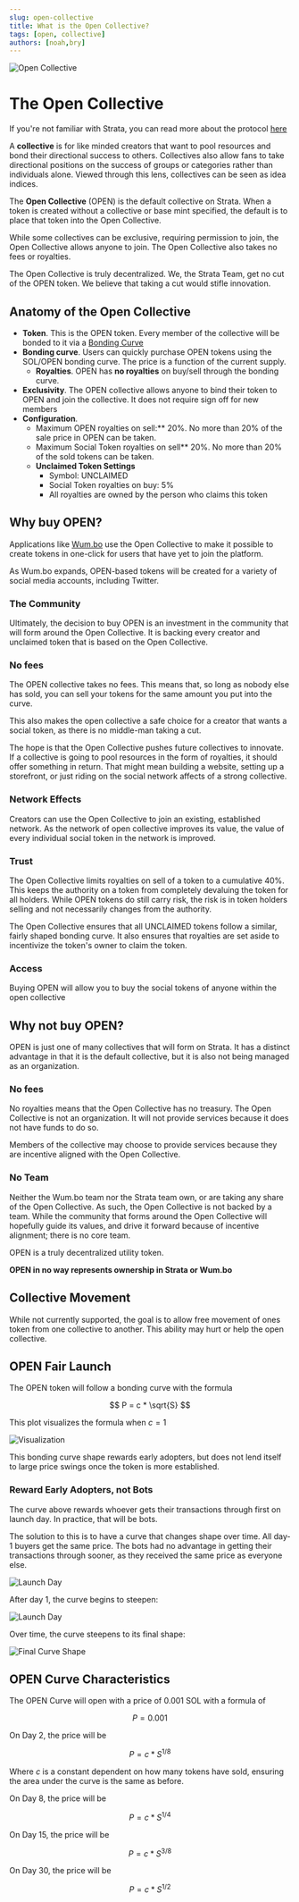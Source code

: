 ```yaml
---
slug: open-collective
title: What is the Open Collective?
tags: [open, collective]
authors: [noah,bry]
---
```


![Open Collective](/img/OpenSplash.png)

# The Open Collective

If you're not familiar with Strata, you can read more about the protocol [here](/blog/welcome)

A **collective** is for like minded creators that want to pool resources and bond their directional success to others. Collectives also allow fans to take directional positions on the success of groups or categories rather than individuals alone. Viewed through this lens, collectives can be seen as idea indices.

The **Open Collective** (OPEN) is the default collective on Strata. When a token is created without a collective or base mint specified, the default is to place that token into the Open Collective.

While some collectives can be exclusive, requiring permission to join, the Open Collective allows anyone to join. The Open Collective also takes no fees or royalties. 

The Open Collective is truly decentralized. We, the Strata Team, get no cut of the OPEN token. We believe that taking a cut would stifle innovation.

## Anatomy of the Open Collective

  * **Token**. This is the OPEN token. Every member of the collective will be bonded to it via a [Bonding Curve](/docs/learn/bonding_curves)
  * **Bonding curve**. Users can quickly purchase OPEN tokens using the SOL/OPEN bonding curve. The price is a function of the current supply.
    * **Royalties**. OPEN has **no royalties** on buy/sell through the bonding curve. 
  * **Exclusivity**. The OPEN collective allows anyone to bind their token to OPEN and join the collective. It does not require sign off for new members
  * **Configuration**. 
    * Maximum OPEN royalties on sell:** 20%. No more than 20% of the sale price in OPEN can be taken.
    * Maximum Social Token royalties on sell** 20%. No more than 20% of the sold tokens can be taken.
    * **Unclaimed Token Settings**
      * Symbol: UNCLAIMED
      * Social Token royalties on buy: 5%
      * All royalties are owned by the person who claims this token

## Why buy OPEN?

Applications like [Wum.bo](https://wum.bo) use the Open Collective to make it possible to create tokens in one-click for users that have yet to join the platform.

As Wum.bo expands, OPEN-based tokens will be created for a variety of social media accounts, including Twitter.

### The Community

Ultimately, the decision to buy OPEN is an investment in the community that will form around the Open Collective. It is backing every creator and unclaimed token that is based on the Open Collective.

### No fees

The OPEN collective takes no fees. This means that, so long as nobody else has sold, you can sell your tokens for the same amount you put into the curve. 

This also makes the open collective a safe choice for a creator that wants a social token, as there is no middle-man taking a cut.

The hope is that the Open Collective pushes future collectives to innovate. 
If a collective is going to pool resources in the form of royalties, it should offer something in return. 
That might mean building a website, setting up a storefront, or just riding on the social network affects of a strong collective.

### Network Effects

Creators can use the Open Collective to join an existing, established network. As the network of open collective improves its value, the value of every individual social token in the network is improved.

### Trust

The Open Collective limits royalties on sell of a token to a cumulative 40%. This keeps the authority on a token from completely devaluing the token for all holders. While OPEN tokens do still carry risk, the risk is in token holders selling and not necessarily changes from the authority.

The Open Collective ensures that all UNCLAIMED tokens follow a similar, fairly shaped bonding curve. It also ensures that royalties are set aside to incentivize the token's owner to claim the token. 

### Access

Buying OPEN will allow you to buy the social tokens of anyone within the open collective

## Why not buy OPEN?

OPEN is just one of many collectives that will form on Strata. It has a distinct advantage in that it is the default collective, but it is also not being managed as an organization.

### No fees

No royalties means that the Open Collective has no treasury. The Open Collective is not an organization. It will not provide services because it does not have funds to do so.

Members of the collective may choose to provide services because they are incentive aligned with the Open Collective.

### No Team

Neither the Wum.bo team nor the Strata team own, or are taking any share of the Open Collective. As such, the Open Collective is not backed by a team. 
While the community that forms around the Open Collective will hopefully guide its values, and drive it forward because of incentive alignment; there is no core team.

OPEN is a truly decentralized utility token. 

**OPEN in no way represents ownership in Strata or Wum.bo**

## Collective Movement

While not currently supported, the goal is to allow free movement of ones token from one collective to another. This ability may hurt or help the open collective.

## OPEN Fair Launch

The OPEN token will follow a bonding curve with the formula 

$$
  P = c * \sqrt{S}
$$

This plot visualizes the formula when $c = 1$

![Visualization](0.5x.png)

This bonding curve shape rewards early adopters, but does not lend itself to large price swings once the token is more established.

### Reward Early Adopters, not Bots

The curve above rewards whoever gets their transactions through first on launch day. In practice, that will be bots.

The solution to this is to have a curve that changes shape over time. All day-1 buyers get the same price. 
The bots had no advantage in getting their transactions through sooner, as they received the same price as everyone else. 

![Launch Day](./launch.png)

After day 1, the curve begins to steepen:

![Launch Day](./day_2.png)

Over time, the curve steepens to its final shape:

![Final Curve Shape](./final.png)

## OPEN Curve Characteristics

The OPEN Curve will open with a price of 0.001 SOL with a formula of

$$P = 0.001$$

On Day 2, the price will be

$$P = c * S^{1/8}$$

Where $c$ is a constant dependent on how many tokens have sold, ensuring the area under the curve is the same as before.

On Day 8, the price will be

$$P = c * S^{1/4}$$

On Day 15, the price will be

$$P = c * S^{3/8}$$

On Day 30, the price will be

$$P = c * S^{1/2}$$